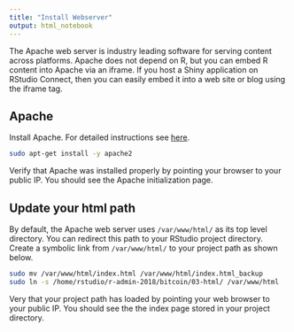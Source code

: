```yaml
---
title: "Install Webserver"
output: html_notebook
---
```


The Apache web server is industry leading software for serving content across platforms. Apache does not depend on R, but you can embed R content into Apache via an iframe. If you host a Shiny application on RStudio Connect, then you can easily embed it into a web site or blog using the iframe tag.

## Apache

Install Apache. For detailed instructions see [here](https://www.digitalocean.com/community/tutorials/how-to-install-linux-apache-mysql-php-lamp-stack-on-ubuntu-16-04).

```bash
sudo apt-get install -y apache2
```

Verify that Apache was installed properly by pointing your browser to your public IP. You should see the Apache initialization page.

## Update your html path

By default, the Apache web server uses `/var/www/html/` as its top level directory. You can redirect this path to your RStudio project directory. Create a symbolic link from `/var/www/html/` to your project path as shown below.

```bash
sudo mv /var/www/html/index.html /var/www/html/index.html_backup
sudo ln -s /home/rstudio/r-admin-2018/bitcoin/03-html/ /var/www/html
```

Very that your project path has loaded by pointing your web browser to your public IP. You should see the the index page stored in your project directory.

